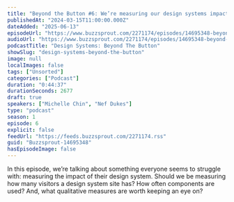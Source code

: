 ```yaml
---
title: "Beyond the Button #6: We’re measuring our design systems impact, right?"
publishedAt: "2024-03-15T11:00:00.000Z"
dateAdded: "2025-06-13"
episodeUrl: "https://www.buzzsprout.com/2271174/episodes/14695348-beyond-the-button-6-we-re-measuring-our-design-systems-impact-right.mp3"
audioUrl: "https://www.buzzsprout.com/2271174/episodes/14695348-beyond-the-button-6-we-re-measuring-our-design-systems-impact-right.mp3"
podcastTitle: "Design Systems: Beyond The Button"
showSlug: "design-systems-beyond-the-button"
image: null
localImages: false
tags: ["Unsorted"]
categories: ["Podcast"]
duration: "0:44:37"
durationSeconds: 2677
draft: true
speakers: ["Michelle Chin", "Nef Dukes"]
type: "podcast"
season: 1
episode: 6
explicit: false
feedUrl: "https://feeds.buzzsprout.com/2271174.rss"
guid: "Buzzsprout-14695348"
hasEpisodeImage: false
---
```

In this episode, we’re talking about something everyone seems to struggle with: measuring the impact of their design system. Should we be measuring how many visitors a design system site has? How often components are used? And, what qualitative measures are worth keeping an eye on?
